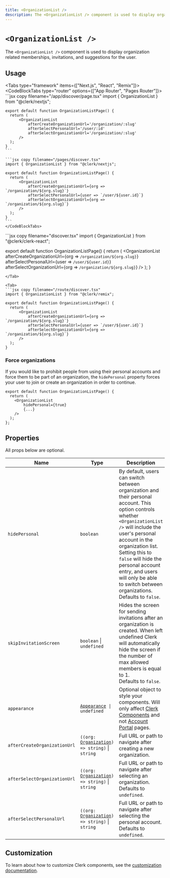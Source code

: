 ```yaml
---
title: <OrganizationList />
description: The <OrganizationList /> component is used to display organization related memberships, invitations, and suggestions for the user.
---
```


# `<OrganizationList />`

<Images
  alt="Organization List Example"
  width={496}
  height={564}
  src="/docs/images/ui-components/component-org_list.svg"
/>

The `<OrganizationList />` component is used to display organization related memberships, invitations, and suggestions for the user.

## Usage

<Tabs type="framework" items={["Next.js", "React", "Remix"]}>
  <Tab>
    <CodeBlockTabs type="router" options={["App Router", "Pages Router"]}>
    ```jsx copy filename="/app/discover/page.tsx"
    import { OrganizationList } from "@clerk/nextjs";

    export default function OrganizationListPage() {
      return (
          <OrganizationList
              afterCreateOrganizationUrl='/organization/:slug'
              afterSelectPersonalUrl='/user/:id'
              afterSelectOrganizationUrl='/organization/:slug'
          />
      );
    }
    ```

    ```jsx copy filename="/pages/discover.tsx"
    import { OrganizationList } from "@clerk/nextjs";

    export default function OrganizationListPage() {
      return (
          <OrganizationList
              afterCreateOrganizationUrl={org => `/organization/${org.slug}`}
              afterSelectPersonalUrl={user => `/user/${user.id}`}
              afterSelectOrganizationUrl={org => `/organization/${org.slug}`}
          />
      );
    }
    ```
    </CodeBlockTabs>
  </Tab>

  <Tab>
  ```jsx copy filename="discover.tsx"
  import { OrganizationList } from "@clerk/clerk-react";

  export default function OrganizationListPage() {
    return (
        <OrganizationList
            afterCreateOrganizationUrl={org => `/organization/${org.slug}`}
            afterSelectPersonalUrl={user => `/user/${user.id}`}
            afterSelectOrganizationUrl={org => `/organization/${org.slug}`}
        />
    );
  }
  ```
  </Tab>

  <Tab>
  ```jsx copy filename="/route/discover.tsx"
  import { OrganizationList } from "@clerk/remix";

  export default function OrganizationListPage() {
    return (
        <OrganizationList
            afterCreateOrganizationUrl={org => `/organization/${org.slug}`}
            afterSelectPersonalUrl={user => `/user/${user.id}`}
            afterSelectOrganizationUrl={org => `/organization/${org.slug}`}
        />
    );
  }
  ```
  </Tab>
</Tabs>

### Force organizations

If you would like to prohibit people from using their personal accounts and force them to be part of an organization, the `hidePersonal` property forces your user to join or create an organization in order to continue.
```tsx copy filename="organization-portal.tsx"
export default function OrganizationListPage() {
  return (
    <OrganizationList
        hidePersonal={true}
        {...}
    />
  );
};
```

## Properties

All props below are optional.

| Name | Type | Description |
| --- | --- | --- |
| `hidePersonal` | `boolean` | By default, users can switch between organization and their personal account. This option controls whether `<OrganizationList />` will include the user's personal account in the organization list. Setting this to `false` will hide the personal account entry, and users will only be able to switch between organizations. <br />Defaults to `false`. |
| `skipInvitationScreen` | `boolean` \| `undefined` | Hides the screen for sending invitations after an organization is created. When left undefined Clerk will automatically hide the screen if the number of max allowed members is equal to 1.<br />Defaults to `false`. |
| `appearance` | <code>[Appearance](/docs/components/customization/overview) \| undefined</code> | Optional object to style your components. Will only affect [Clerk Components][components-ref] and not [Account Portal][ap-ref] pages. |
| `afterCreateOrganizationUrl` | <code>((org: [Organization][org-ref]) => string)</code> \| `string` | Full URL or path to navigate after creating a new organization. |
| `afterSelectOrganizationUrl` | <code>((org: [Organization][org-ref]) => string)</code> \| `string` | Full URL or path to navigate after selecting an organization.<br />Defaults to `undefined`. |
| `afterSelectPersonalUrl` | <code>((org: [Organization][org-ref]) => string)</code> \| `string` | Full URL or path to navigate after selecting the personal account.<br />Defaults to `undefined`. |

## Customization

To learn about how to customize Clerk components, see the [customization documentation](/docs/components/customization/overview).

[org-ref]: /docs/references/javascript/organization/organization
[components-ref]: /docs/components/overview
[ap-ref]: /docs/account-portal/overview
